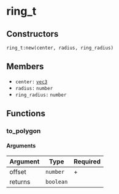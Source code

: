 # ring_t

## Constructors

`ring_t:new(center, radius, ring_radius)`

## Members

- `center:` [`vec3`](/structs/vec3)
- `radius:` `number`
- `ring_radius:` `number`

## Functions

### to_polygon

#### Arguments

| Argument | Type      | Required |
|----------|-----------|----------|
| offset   | `number`  | +        |
| returns  | `boolean` |          |
